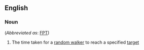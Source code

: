 ==English==

===Noun===
{{en-noun|head=[[first]]-[[passage]] [[time]]}} (''Abbreviated as'': [[FPT]])

# {{context|mathematics}} The time taken for a [[random walker]] to reach a specified [[target]]